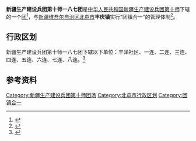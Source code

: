 {{中国乡级行政区
|行政区全称           = 新疆生产建设兵团第十师一八七团<br>北屯市丰庆镇
|上级行政区           = [[新疆生产建设兵团第十师|新疆生产建设兵团第十师]]<br>[[新疆维吾尔自治区|新疆维吾尔自治区]][[北屯市|北屯市]]
|行政区类别           = [[团_(军队)|团]]
}}

'''新疆生产建设兵团第十师一八七团'''是[[中华人民共和国|中华人民共和国]][[新疆生产建设兵团|新疆生产建设兵团]][[新疆生产建设兵团第十师|第十师]]下辖的一个[[团_(军队)|团]]<ref>{{Cite journal|title=新疆生产建设兵团分布图|author=新疆生产建设兵团年鉴编辑委员会|journal=兵团年鉴|publisher=新疆生产建设兵团年鉴社|doi=10.42437/y.cnki.yxjsc.2021.000007|year=2020|location=乌鲁木齐|page=7-8|issn=1671-3338}}</ref>，与[[新疆维吾尔自治区|新疆维吾尔自治区]][[北屯市|北屯市]]'''丰庆镇'''实行“团镇合一”的管理体制<ref>{{cite web |title=十师北屯市3个团场城镇揭牌成立 |url=http://www.bt.chinanews.com/shituan/20190919/15256.shtml |website=中新网 |access-date=2020-08-24 |archive-date=2021-03-05 |archive-url=https://web.archive.org/web/20210305202520/http://www.bt.chinanews.com/shituan/20190919/15256.shtml |dead-url=no }}</ref>。

== 行政区划 ==
新疆生产建设兵团第十师一八七团下辖以下单位：丰泽社区、一连、二连、三连、四连、五连、六连、七连、八连。<ref>{{cite web|url=http://www.stats.gov.cn/tjsj/tjbz/tjyqhdmhcxhfdm/2020/65/90/05/659005101.html|title=2020年统计用区划代码和城乡划分代码：丰庆镇|website=[[中华人民共和国国家统计局|中华人民共和国国家统计局]]|year=2020|access-date=2021-08-10|archive-date=2021-08-10|archive-url=https://web.archive.org/web/20210810132720/http://www.stats.gov.cn/tjsj/tjbz/tjyqhdmhcxhfdm/2020/65/90/05/659005101.html|dead-url=no}}</ref>

== 参考资料 ==
{{reflist}}

{{新疆行政区划小作品}}
{{北屯市行政区划}}
{{新疆生产建设兵团第十师}}
{{DEFAULTSORT:187}}
[[Category:新疆生产建设兵团第十师团场|Category:新疆生产建设兵团第十师团场]]
[[Category:北屯市行政区划|Category:北屯市行政区划]]
[[Category:团镇合一|Category:团镇合一]]
